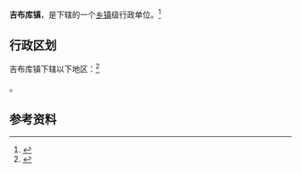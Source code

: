 {{中国乡级行政区|65/23/25/103/000}}

'''吉布库镇'''，是{{PRC admin/fullname|65/23/25/103/000|3}}下辖的一个[[乡镇|乡镇]]级行政单位。<ref>{{PRC admin/ref sgc|{{PRC admin/parent|65/23/25/103/000}}}}</ref>

== 行政区划 ==

吉布库镇下辖以下地区：<ref>{{PRC admin/ref sgc|65/23/25/103/000}}</ref>

{{PRC admin/children|65/23/25/103/000}}。

== 参考资料 ==

{{reflist}}

{{行政区划小作品}}
{{PRC admin/navcat|65/23/25/103/000}}